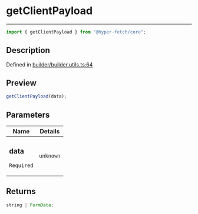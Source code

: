 # getClientPayload

<div class="api-docs__separator" data-reactroot="">

---

</div><div class="api-docs__import" data-reactroot="">

```ts
import { getClientPayload } from "@hyper-fetch/core";
```

</div><div class="api-docs__section">

## Description

</div><div class="api-docs__description"><span class="api-docs__do-not-parse">

</span></div><p class="api-docs__definition">

Defined in
[builder/builder.utils.ts:64](https://github.com/BetterTyped/hyper-fetch/blob/993719ed/packages/core/src/builder/builder.utils.ts#L64)

</p><div class="api-docs__section">

## Preview

</div><div class="api-docs__preview fn">

```ts
getClientPayload(data);
```

</div><div class="api-docs__section">

## Parameters

</div>
<div class="api-docs__parameters">
<table>
<thead><tr><th>Name</th><th>Details</th></tr></thead>
<tbody><tr param-data="data"><td class="api-docs__param-name required">

### data

`Required`

</td><td class="api-docs__param-type">

`unknown`

</td></tr></tbody></table></div><div class="api-docs__section">

## Returns

</div><div class="api-docs__returns">

```ts
string | FormData;
```

</div>
